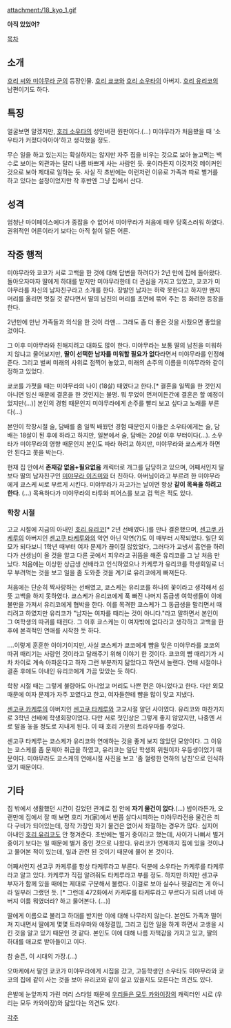 attachment:/18_kyo_1.gif

'''아직 있었어?'''

[[목차]]

== 소개 ==
[[호리 씨와 미야무라 군]]의 등장인물. [[호리 쿄코]]와 [[호리 소우타]]의 아버지. [[호리 유리코]]의 남편이기도 하다.

== 특징 ==
얼굴보면 알겠지만, [[호리 소우타]]의 성인버젼 원판이다.(…) 미야무라가 처음봤을 때 '소우타가 커졌다아아아'하고 생각했을 정도.

무슨 일을 하고 있는지는 확실하지는 않지만 자주 집을 비우는 것으로 보아 놀고먹는 백수로 보이는 외관과는 달리 나름 바쁘게 사는 사람인 듯. 옷이라든지 이것저것 메이커인 것으로 보아 제대로 일하는 듯. 사실 작 초반에는 이런저런 이유로 가족과 따로 별거를 하고 있다는 설정이었지만 작 후반엔 그냥 집에서 산다.

== 성격 ==
엄청난 마이페이스에다가 종잡을 수 없어서 미야무라가 처음에 매우 당혹스러워 하였다. 권위적인 어른이라기 보다는 아직 철이 덜든 어른.

== 작중 행적 ==
미야무라와 쿄코가 서로 고백을 한 것에 대해 답변을 하려다가 2년 만에 집에 돌아왔다. 돌아오자마자 딸에게 하대를 받지만 미야무라한테 더 관심을 가지고 있었고, 쿄코가 미야무라를 자신의 남자친구라고 소개를 한다. 장발인 남자는 허락 못한다고 하지만 왠지 머리를 올리면 멋질 것 같다면서 딸의 남친의 머리를 초면에 묶어 주는 등 화려한 등장을 한다.

2년만에 만난 가족들과 외식을 한 것이 라멘... 그래도 좀 더 좋은 것을 사줬으면 좋았을 겄이다.

그 이후 미야무라와 친해지려고 대화도 많이 한다. 미야무라는 보통 딸의 남친을 미워하지 않냐고 물어보지만, '''딸이 선택한 남자를 미워할 필요가 없다'''라면서 미야무라를 인정해준다. 그리고 벌써 미래의 사위로 점찍어 놓았고, 미래의 손주의 이름을 미야무라와 같이 정하고 있었다.

쿄코를 가졋을 때는 미야무라의 나이 (18살) 때였다고 한다.[* 결혼을 일찍을 한 것인지 아니면 임신 때문에 결혼을 한 것인지는 불명. 뭐 무었이 먼저이든간에 결혼은 할 예정이었지만(...)] 본인의 경험 때문인지 미야무라에게 손주를 빨리 보고 싶다고 노래를 부른다(...)

본인이 학창시절 술, 담배를 좀 일찍 배웠던 경험 때문인지 아들은 소우타에게는 술, 담배는 18살이 된 후에 하라고 하지만, 일본에서 술, 담배는 20살 이후 부터이다(...). 소우타가 미야무라의 영향 때문인지 본인도 따라 하려고 하지만, 미야무라와 쿄스케가 하면 안 된다고 못을 박는다.

현재 집 안에서 '''존재감 없음+필요없음''' 캐릭터로 개그를 담당하고 있으며, 어째서인지 딸보다 딸의 남자친구인 [[미야무라 이즈미]]와 더 친하다. 아버님이라고 부르려 한 미야무라에게 쿄스케 씨로 부르게 시킨다. 미야무라가 자고가는 날이면 항상 '''같이 목욕을 하려고 한다'''. (…) 목욕하다가 미야무라의 타투와 피어스를 보고 겁 먹은 적도 있다.

=== 학창 시절 ===
고교 시절에 지금의 아내인 [[호리 유리코]][* 2년 선배였다.]를 만나 결혼했으며, [[센고쿠 카케루]]의 아버지인 [[센고쿠 타케루]]와의 악연 아닌 악연(?)도 이 때부터 시작되었다. 일단 외모가 되다보니 1학년 때부터 여자 문제가 끊이질 않았었다, 그러다가 교냉서 흡연을 하려다가 선생님이 올 것을 알고 다른 곳에서 피우라고 귀뜸을 해준 유리코를 그 날 처음 만났다. 처음에는 이상한 상급생 선배라고 인식하였으나 카케루가 유리코를 학생회일로 너무 부려먹는 것을 보고 일을 좀 도와준 것을 계기로 유리코에게 빠져든다.

처음에는 단순히 짝사랑하는 선배였고, 쿄스케는 유리코를 하나의 꽃이라고 생각해서 섬뜻 고백을 하지 못하였다. 쿄스케가 유리코에게 푹 빠진 나머지 동급생 여학생들이 이에 불만을 가져서 유리코에게 협박을 한다. 이를 목격한 쿄스케가 그 동급생을 말리면서 때리려고 하였지만 유리코가 "남자는 여자를 때리는 것이 아니다."라고 말하면서 본인이 그 여학생의 따귀를 때린다. 그 이후 쿄스케는 이 여자밖에 없다라고 생각하고 고백을 한 후에 본격적인 연애를 시작한 듯 하다.

....이렇게 훈훈한 이야기이지만, 사실 쿄스케가 쿄코에게 뺨을 맞은 미야무라를 쿄코의 따귀 때리기는 사랑인 것이라고 달래주기 위해 이야기 한 것이다. 쿄코의 뺨 때리기가 시차 차이로 계속 아파온다고 하자 그런 부분까지 닮았다고 하면서 놀랜다. 연애 시절이나 결혼 후에도 아내인 유리코에게 가끔 맞았는 듯 하다.

학창 시절 때는 그렇게 불량아도 아니었고 머리도 나쁜 편은 아니었다고 한다. 다만 외모 때문에 여자 문제가 자주 꼬였다고 한고, 여자들한테 뺨을 많이 맞고 지냈다.

[[센고쿠 카케루]]의 아버지인 [[센고쿠 타케루]]와 고교시절 알던 사이였다. 유리코와 마찬가지로 3학년 선배에 학생회장이었다. 다만 서로 첫인상은 그렇게 좋지 않았지만, 나중엔 서로 말을 놓을 정도로 지내게 된다. 이 때 호리 가문의 트라우마를 주었다.

센고쿠 타케루는 쿄스케가 유리코와 연애하는 것을 좋게 보지 않았던 모양이다. 그 이유는 쿄스케를 좀 문제아 취급을 하였고, 유리코는 일단 학생회 위원이자 우등생이었기 때문이다. 미야무라도 쿄스케의 연애시절 사진을 보고 '좀 껄렁한 연하의 남친'으로 인식하였기 때문이다.

== 기타 ==
집 밖에서 생활했던 시간이 길었던 관계로 집 안에 '''자기 물건이 없다'''.(…) 밥이라든가, 오랜만에 집에서 잘 때 보면 호리 가(家)에서 반쯤 살다시피하는 미야무라전용 물건은 죄다 구비가 되어있는데, 정작 가장인 자기 물건은 없어서 좌절하는 경우가 많다. 심지어 아내인 [[호리 유리코]]도 안 챙겨준다. 초반에는 별거 중이라고 했는데, 사이가 나뻐서 별거 중이기 보다는 일 때문에 별거 중인 것으로 나왔다. 유리코가 언제까지 집에 있을 것이냐고 물어본 적이 있는데, 일과 관련 된 것이기 때문에 물어 본 것이다.

어째서인지 센고쿠 카케루를 항상 타케루라고 부른다. 덕분에 소우타는 카케루를 타케루라고 알고 있다. 카케루가 직접 알려줘도 타케루라고 부를 정도. 하지만 하지만 센고쿠 부자가 함께 있을 때에는 제대로 구분해서 불렀다. 이걸로 보아 실수나 헷갈리는 게 아니라 일부러 그랬던 듯. [* 그런데 472화에서 카케루를 타케루라고 부르다가 되려 너네 아버지 이름 뭐였더라? 하고 물어본다. (...)]

딸에게 이름으로 불리고 하대를 받지만 이에 대해 나무라지 않는다. 본인도 가족과 떨어져 지내면서 딸에게 몇몇 트라우마와 애정결핍, 그리고 집안 일을 하게 하면서 고생을 시킨 것을 알고 있기 때문인 것 같다. 본인도 이에 대해 나름 자책감을 가지고 있고, 딸의 하대를 애교로 받아들이고 이다.

참 슬픈, 이 시대의 가장.(…)

오마케에서 딸인 쿄코가 미야무라에게 시집을 갔고, 고등학생인 소우타도 미야무라와 쿄코의 집에 같이 사는 것을 보아 유리코와 같이 살고 있을지도 모른다는 의견도 있다.

은발에 눈앞까지 가린 머리 스타일 때문에 [[우리들은 모두 카와이장]]의 캐릭터인 시로 (우리는 모두 카와이장)와 닮았다는 의견도 있다.

[[각주]]
